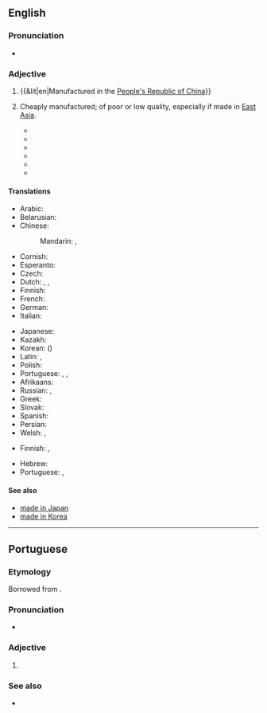 ==English==
{{wikipedia}}

===Pronunciation===
* {{audio|en|En-au-made in China.ogg|Audio (AU)}}

===Adjective===
{{en-adj|-}}

# {{&lit|en|Manufactured in the [[People's Republic of China]]}}
# {{lb|en|idiomatic}} Cheaply manufactured; of poor or low quality, especially if made in [[East Asia]].
#* {{quote-book|en|year=2005| title=Adventure Guide Maui |author=Sharon Hamblin | page=213| passage=Many of the shops filled with cheap '''made-in-China''' junk aren't worth a visit, but browse through the center and you may find some worthwhile souvenirs and gifts.}}
#* {{quote-book|en|year=2009| title=Mom, Will This Chicken Give Me Man Boobs?|author=Robyn Harding | page=161| passage=At least some of the plastic '''made-in-China''' junk was recyclable. }}
#* {{quote-book|en|year=2014| title=A Head in Egypt|author=Tim Tingle | page=| passage=They would mob you, insisting that you buy this or that, when all they sell is junk '''made in China'''.}}
#* {{quote-book|en|year=2016| title=Black Hills Native Son|author=Debra Salonen | page=| passage=The moccasins were a work of art. Fleece lined, the dark hide exterior was adorned with intricate beading by a truly skilled artisan. He felt guilty about knocking her store as a repository for cheap crap '''made in China'''.}}
#* {{quote-book|en|year=2016| title=High Strung|author=Janice Peacock | page=| passage=“What is this—plastic? Cheap crap '''made in China'''?” “No, no, no. It's handmade. I made it. It's made of glass, in a torch, you see. I melt glass and then I add colors and clear glass in layers to make a design, and—”}}
#* {{quote-book|en|year=2017| title=Ridgerunner|author=Rusty Barnes | page=| passage=Not the usual 'made in China' junk you pinch from shipping containers. }}

====Translations====
{{trans-top|manufactured in the PRC}}
* Arabic: {{t|ar|صُنِعَ فِي الصِّينِ}}
* Belarusian: {{t|be|зро́блена ў Кіта́і}}
* Chinese:
*: Mandarin: {{t+|cmn|中國製造|sc=Hani}}, {{t+|cmn|中国制造|tr=Zhōngguó zhìzào|sc=Hani}}
* Cornish: {{t|kw|gwrys yn China}}
* Esperanto: {{t|eo|farita en Ĉinio}}
* Czech: {{t|cs|vyrobeno v Číně}}
* Dutch: {{t|nl|geproduceerd in China}}, {{t|nl|vervaardigd in China}}, {{t|nl|gemaakt in China}}
* Finnish: {{t|fi|[[valmistettu]] [[Kiina|Kiinassa]]}}
* French: {{t|fr|fabriqué en Chine}}
* German: {{t|de|hergestellt in China}}
* Italian: {{t|it|fatto in Cina}}
{{trans-mid}}
* Japanese: {{t|ja|中国製|tr=ちゅうごくせい, Chūgoku-sei|sc=Jpan}}
* Kazakh: {{t|kk|Қытайда жасалған|sc=Cyrl}}
* Korean: {{t|ko|^중국산}} ({{t|ko|中國産|sc=Kore}})
* Latin: {{t|la|factum in Sina|n}}, {{t|la|factus in Sina|m}}
* Polish: {{t|pl|wyprodukowano w Chinach}}
* Portuguese: {{t|pt|[[feito]] [[na]] [[China]]}}, {{t|pt|[[produzido]] [[na]] [[China]]}}, {{t|pt|[[fabricado]] [[na]] [[China]]}}
* Afrikaans: {{t|af|vervaardig in China}}
* Russian: {{t|ru|сде́лано в Кита́е}}, {{t|ru|сде́лано в КНР}} {{qualifier|less common}}
* Greek: {{t|el|κατασκευάζονται στην Κίνα}}
* Slovak: {{t|sk|vyrobené v Číne}}
* Spanish: {{t|es|hecho en China}}
* Persian: {{t|fa|ساخته شده در چین|tr=sakhteh shadeh der chin}}
* Welsh: {{t|cy|gwnaed yn Tsieina}}, {{t|cy|gwnaethpwyd yn Tsieina}}
{{trans-bottom}}

{{trans-top|cheaply manufactured, especially in East Asia; of poor or low quality}}
* Finnish: {{t+|fi|kiinalainen|lit=Chinese}}, {{t+|fi|venäläinen|lit=Russian}}
{{trans-mid}}
* Hebrew: {{t|he|מייד אין צ׳יינה|tr=meid in cháina|alt=מייד אין צ'יינה}}
* Portuguese: {{t+|pt|xing ling}}, {{t|pt|made in China}}
{{trans-bottom}}

====See also====
* [[made in Japan]]
* [[made in Korea]]

----

==Portuguese==

===Etymology===
Borrowed from {{bor|pt|en|made in China}}.

===Pronunciation===
* {{a|Brazil}} {{IPA|pt|/ˌmej.dĩ.ˈt͡ʃaj.nɐ/}}

===Adjective===
{{pt-adj|-}}

# {{l|en|made in China}} {{gloss|cheaply and poorly manufactured, especially in East Asia}}
#: {{ux|pt|Comprei uma camiseta '''made in China''' que não durou um mês.|I bought a T-shirt '''made in China''' that wore out in less than a month.}}

===See also===
* {{l|pt|xing ling}}